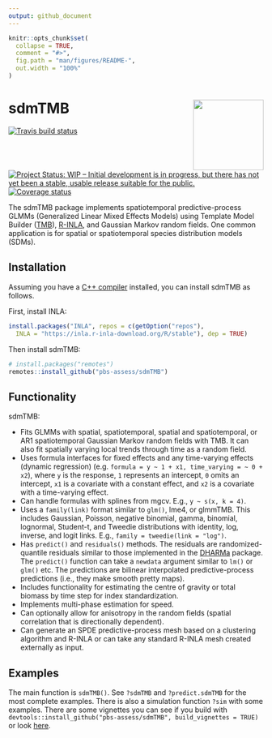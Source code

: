 ```yaml
---
output: github_document
---
```


<!-- README.md is generated from README.Rmd. Please edit that file -->

```r
knitr::opts_chunk$set(
  collapse = TRUE,
  comment = "#>",
  fig.path = "man/figures/README-",
  out.width = "100%"
)
```

# sdmTMB <a href='https://github.com/pbs-assess/sdmTMB'><img src='man/figures/logo.png' align="right" height="139" /></a>

[![Travis build status](https://travis-ci.org/pbs-assess/sdmTMB.svg?branch=master)](https://travis-ci.org/pbs-assess/sdmTMB)
[![Project Status: WIP – Initial development is in progress, but there has not yet been a stable, usable release suitable for the public.](https://www.repostatus.org/badges/latest/wip.svg)](https://www.repostatus.org/#wip)
[![Coverage
status](https://codecov.io/gh/pbs-assess/sdmTMB/branch/master/graph/badge.svg)](https://codecov.io/github/pbs-assess/sdmTMB?branch=master)

The sdmTMB package implements spatiotemporal predictive-process GLMMs (Generalized Linear Mixed Effects Models) using Template Model Builder ([TMB](https://github.com/kaskr/adcomp)), [R-INLA](http://www.r-inla.org/), and Gaussian Markov random fields. One common application is for spatial or spatiotemporal species distribution models (SDMs).
    
## Installation

Assuming you have a [C++ compiler](https://support.rstudio.com/hc/en-us/articles/200486498-Package-Development-Prerequisites) installed, you can install sdmTMB as follows.

First, install INLA:

```r
install.packages("INLA", repos = c(getOption("repos"), 
  INLA = "https://inla.r-inla-download.org/R/stable"), dep = TRUE)
```

Then install sdmTMB:

```r
# install.packages("remotes")
remotes::install_github("pbs-assess/sdmTMB")
```

## Functionality

sdmTMB:

- Fits GLMMs with spatial, spatiotemporal, spatial and spatiotemporal, or AR1 spatiotemporal Gaussian Markov random fields with TMB. It can also fit spatially varying local trends through time as a random field.
- Uses formula interfaces for fixed effects and any time-varying effects (dynamic regression) (e.g. `formula = y ~ 1 + x1, time_varying = ~ 0 + x2`), where `y` is the response, `1` represents an intercept, `0` omits an intercept, `x1` is a covariate with a constant effect, and `x2` is a covariate with a time-varying effect.
- Can handle formulas with splines from mgcv. E.g., `y ~ s(x, k = 4)`.
- Uses a `family(link)` format similar to `glm()`, lme4, or glmmTMB. This includes Gaussian, Poisson, negative binomial, gamma, binomial, lognormal, Student-t, and Tweedie distributions with identity, log, inverse, and logit links. E.g., `family = tweedie(link = "log")`.
- Has `predict()` and `residuals()` methods. The residuals are randomized-quantile residuals similar to those implemented in the [DHARMa](https://cran.r-project.org/package=DHARMa) package. The `predict()` function can take a `newdata` argument similar to `lm()` or `glm()` etc. The predictions are bilinear interpolated predictive-process predictions (i.e., they make smooth pretty maps).
- Includes functionality for estimating the centre of gravity or total biomass by time step for index standardization.
- Implements multi-phase estimation for speed.
- Can optionally allow for anisotropy in the random fields (spatial correlation that is directionally dependent).
- Can generate an SPDE predictive-process mesh based on a clustering algorithm and R-INLA or can take any standard R-INLA mesh created externally as input.

## Examples

The main function is `sdmTMB()`. See `?sdmTMB` and `?predict.sdmTMB` for the most complete examples. There is also a simulation function `?sim` with some examples. There are some vignettes you can see if you build with `devtools::install_github("pbs-assess/sdmTMB", build_vignettes = TRUE)` or look [here](https://github.com/pbs-assess/sdmTMB/tree/master/vignettes).
